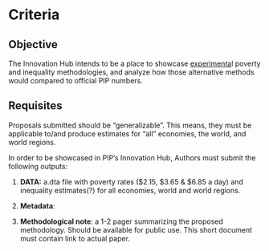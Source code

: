 # Criteria {.unnumbered}

## Objective

The Innovation Hub intends to be a place to showcase [experimenta]{.underline}l poverty and inequality methodologies, and analyze how those alternative methods would compared to official PIP numbers.

## Requisites

Proposals submitted should be "generalizable". This means, they must be applicable to/and produce estimates for "all" economies, the world, and world regions.

In order to be showcased in PIP's Innovation Hub, Authors must submit the following outputs:

1.  **DATA:** a.dta file with poverty rates (\$2.15, \$3.65 & \$6.85 a day) and inequality estimates(?) for all economies, world and world regions.

2.  **Metadata**:

3.  **Methodological note**: a 1-2 pager summarizing the proposed methodology. Should be available for public use. This short document must contain link to actual paper.

